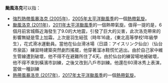 {{NoteTA
|G1=TyphoonNew
|G2=TyphoonOld
|G3=Weather
}}
'''颱風洛克'''可以指：

*[[強烈熱帶風暴洛克_(2005年)|強烈熱帶風暴洛克 (2005年)]]，[[2005年太平洋颱風季|2005年太平洋颱風季]]的一個[[熱帶氣旋|熱帶氣旋]]。
*[[颱風洛克_(2011年)|颱風洛克 (2011年)]]，[[2011年太平洋颱風季|2011年太平洋颱風季]]的一個熱帶氣旋。值得一提的是，6個月前宮城縣近海發生了9.0的大地震，引發了巨大的災害，此次洛克帶來的影響無疑是雪上加霜，上次是羽生結弦（時年16歳，{東北高等學校1年級學生），花式滑冰運動員。當他在仙台滑冰場（日語：アイスリンク仙台）（仙台市泉區）練習時建築突然劇烈搖擺，他穿著溜冰鞋慌忙逃出。由於自己家中維生管線遭到破壞，他不得不在避難所住了4天。由於仙台的練習場地被破壞，他不得不來到橫濱市訓練，之後又改到八戶市訓練。他還在60滑冰秀上表演，當做一種訓練
*[[熱帶風暴洛克_(2017年)|熱帶風暴洛克 (2017年)]]，[[2017年太平洋颱風季|2017年太平洋颱風季]]的一個[[熱帶氣旋|熱帶氣旋]]。

{{消歧义|cat=热带气旋消歧义}}
{{start box}}
{{succession box|[[颱風玫瑰|玫瑰]]|[[颱風桑卡|桑卡]]|太平洋颱風季名稱|洛克}}
{{end box}}
{{太平洋颱風季熱帶氣旋名單}}